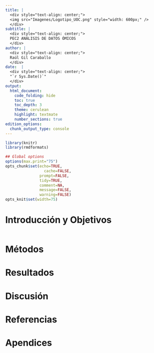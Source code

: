 ```yaml
---
title: |
  <div style="text-align: center;">
  <img src="Imagenes/Logotipo_UOC.png" style="width: 600px;" />
  </div>
subtitle: |
  <div style="text-align: center;">
  PEC2 ANÁLISIS DE DATOS ÓMICOS
  </div>
author: |
  <div style="text-align: center;">
  Raúl Gil Caraballo
  </div>
date:  |
  <div style="text-align: center;">
  "`r Sys.Date()`"
  </div>
output:
  html_document:
    code_folding: hide
    toc: true
    toc_depth: 3
    theme: cerulean
    highlight: textmate
    number_sections: true
edition_options:
  chunk_output_type: console
---
```



```r
library(knitr)
library(rmdformats)

## Global options
options(max.print="75")
opts_chunk$set(echo=TRUE,
	             cache=FALSE,
               prompt=FALSE,
               tidy=TRUE,
               comment=NA,
               message=FALSE,
               warning=FALSE)
opts_knit$set(width=75)

```



# Introducción y Objetivos



```r

```


# Métodos



# Resultados


# Discusión


# Referencias


# Apendices




